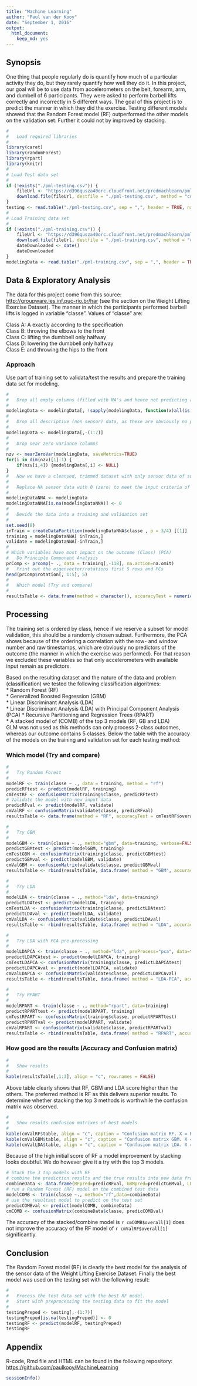 ```yaml
---
title: "Machine Learning"
author: "Paul van der Kooy"
date: "September 1, 2016"
output: 
  html_document: 
    keep_md: yes
---
```


## Synopsis

One thing that people regularly do is quantify how much of a particular activity they do, but they rarely quantify how well they do it. In this project, our goal will be to use data from accelerometers on the belt, forearm, arm, and dumbell of 6 participants. They were asked to perform barbell lifts correctly and incorrectly in 5 different ways. The goal of this project is to predict the manner in which they did the exercise. Testing different models showed that the Random Forest model (RF) outperformed the other models on the validation set. Further it could not by improved by stacking. 

```r
#
#   Load required libraries
#
library(caret)
library(randomForest)
library(rpart)
library(knitr)
#
# Load Test data set
#
if (!exists("./pml-testing.csv")) {
    fileUrl <- "https://d396qusza40orc.cloudfront.net/predmachlearn/pml-testing.csv"
    download.file(fileUrl, destfile = "./pml-testing.csv", method = "curl")
}
testing <- read.table("./pml-testing.csv", sep = ",", header = TRUE, na.strings = c("NA", "#DIV/0!"))
#
# Load Training data set
#
if (!exists("./pml-training.csv")) {
    fileUrl <- "https://d396qusza40orc.cloudfront.net/predmachlearn/pml-training.csv"
    download.file(fileUrl, destfile = "./pml-training.csv", method = "curl")
    dateDownloaded <- date()
    dateDownloaded
}
modelingData <- read.table("./pml-training.csv", sep = ",", header = TRUE, na.strings = c("NA", "#DIV/0!"))
```

## Data & Exploratory Analysis

The data for this project come from this source: <http://groupware.les.inf.puc-rio.br/har> (see the section on the Weight Lifting Exercise Dataset). The manner in which the participants performed barbell lifts is logged in variable "classe". Values of "classe" are:

Class A:  A exactly according to the specification  
Class B:  throwing the elbows to the front  
Class C:  lifting the dumbbell only halfway  
Class D:  lowering the dumbbell only halfway  
Class E:  and throwing the hips to the front  

###     Approach

Use part of training set to validata/test the results and prepare the training data set for modeling.

```r
#
#   Drop all empty columns (filled with NA's and hence not predicting anything)
#
modelingData <- modelingData[, !sapply(modelingData, function(x)all(is.na(x))), drop=F]
#
#   Drop all descriptive (non sensor) data, as these are obviously no predictors for the outcome
#
modelingData <- modelingData[,-(1:7)]
#
#   Drop near zero variance columns
#
nzv <- nearZeroVar(modelingData, saveMetrics=TRUE)
for(i in dim(nzv)[1]:1) {
    if(nzv[i,4]) {modelingData[,i] <- NULL}
}
#   Now we have a cleansed, trimmed dataset with only sensor data of sufficient variance
#
#   Replace NA sensor data with 0 (zero) to meet the input criteria of some modeling algorithms
#
modelingDataNNA <- modelingData
modelingDataNNA[is.na(modelingDataNNA)] <- 0
#
#   Devide the data into a training and validation set
#
set.seed(8)
inTrain = createDataPartition(modelingDataNNA$classe , p = 3/4) [[1]]
training = modelingDataNNA[ inTrain,] 
validate = modelingDataNNA[-inTrain,] 
#
# Which variables have most impact on the outcome (Class) (PCA) 
#   Do Principle Component Analysis
prComp <- prcomp(~ ., data = training[,-118], na.action=na.omit)
#   Print out the eigenvector/rotations first 5 rows and PCs
head(prComp$rotation[, 1:5], 5)
#
#   Which model (Try and compare)  
#
resultsTable <- data.frame(method = character(), accuracyTest = numeric(), accuracyVal = numeric())
```

## Processing

The training set is ordered by class, hence if we reserve a subset for model validation, this should be a randomly chosen subset. Furthermore, the PCA shows because of the ordering a correlation with the row- and window number and raw timestamps, which are obviously no predictors of the outcome (the manner in which the exercise was performed). For that reason we excluded these variables so that only accelerometers with available input remain as predictors.

Based on the resulting dataset and the nature of the data and problem (classification) we tested the following classification algoritmes:  
* Random Forest (RF)  
* Generalized Boosted Regression (GBM)  
* Linear Discriminant Analysis (LDA)  
* Linear Discriminant Analysis (LDA) with Principal Component Analysis (PCA) 
* Recursive Partitioning and Regression Trees (RPART)  
* A stacked model of (COMB) of the top 3 models (RF, GB and LDA)  
GLM was not used as this methods can only process 2-class outcomes, whereas our outcome contains 5 classes. Below the table with the accuracy of the models on the training and validation set for each testing method:

###     Which model (Try and compare)

```r
#
#   Try Random Forest
#
modelRF <- train(classe ~ ., data = training, method = "rf")
predicRFtest <- predict(modelRF, training)
cmTestRF <- confusionMatrix(training$classe, predicRFtest)
# Validate the model with new input data  
predicRFval <- predict(modelRF, validate)
cmValRF <- confusionMatrix(validate$classe, predicRFval)
resultsTable <- data.frame(method = "RF", accuracyTest = cmTestRF$overall[1], accuracyVal = cmValRF$overall[1])
```

```r
#
#   Try GBM
#
modelGBM <- train(classe ~ ., method="gbm", data=training, verbose=FALSE)
predictGBMtest <- predict(modelGBM, training)
cmTestGBM <- confusionMatrix(training$classe, predictGBMtest)
predictGBMval <- predict(modelGBM, validate)
cmValGBM <- confusionMatrix(validate$classe, predictGBMval)
resultsTable <- rbind(resultsTable, data.frame( method = "GBM", accuracyTest = cmTestGBM$overall[1], accuracyVal = cmValGBM$overall[1]))
```

```r
#
#   Try LDA
#
modelLDA <- train(classe ~ ., method="lda", data=training)
predictLDAtest <- predict(modelLDA, training)
cmTestLDA <- confusionMatrix(training$classe, predictLDAtest)
predictLDAval <- predict(modelLDA, validate)
cmValLDA <- confusionMatrix(validate$classe, predictLDAval)
resultsTable <- rbind(resultsTable, data.frame( method = "LDA", accuracyTest = cmTestLDA$overall[1], accuracyVal = cmValLDA$overall[1]))
```

```r
#
#   Try LDA with PCA pre-processing
#
modelLDAPCA <- train(classe ~ ., method="lda", preProcess="pca", data=training)
predictLDAPCAtest <- predict(modelLDAPCA, training)
cmTestLDAPCA <- confusionMatrix(training$classe, predictLDAPCAtest)
predictLDAPCAval <- predict(modelLDAPCA, validate)
cmValLDAPCA <- confusionMatrix(validate$classe, predictLDAPCAval)
resultsTable <- rbind(resultsTable, data.frame( method = "LDA-PCA", accuracyTest = cmTestLDAPCA$overall[1], accuracyVal = cmValLDAPCA$overall[1]))
```

```r
#
#   Try RPART
#
modelRPART <- train(classe ~ ., method="rpart", data=training)
predictRPARTtest <- predict(modelRPART, training)
cmTestRPART <- confusionMatrix(training$classe, predictRPARTtest)
predictRPARTval <- predict(modelRPART, validate)
cmValRPART <- confusionMatrix(validate$classe, predictRPARTval)
resultsTable <- rbind(resultsTable, data.frame( method = "RPART", accuracyTest = cmTestRPART$overall[1], accuracyVal = cmValRPART$overall[1]))
```

###     How good are the results (Accuracy and Confusion matrix)  

```r
#
#   Show results
#
kable(resultsTable[,1:3], align = "c", row.names = FALSE)
```

Above table clearly shows that RF, GBM and LDA score higher than the others. The preferred method is RF as this delivers superior results. To determine whether stacking the top 3 methods is worthwhile the confusion matrix was observed.

```r
#
#   Show results confusion matrixes of best models
#
kable(cmValRF$table, align = "c", caption = "Confusion matrix RF. X = Reference, Y = Prediction")
kable(cmValGBM$table, align = "c", caption = "Confusion matrix GBM. X = Reference, Y = Prediction")
kable(cmValLDA$table, align = "c", caption = "Confusion matrix LDA. X = Reference, Y = Prediction")
```

Because of the high initial score of RF a model improvement by stacking looks doubtful. We do however give it a try with the top 3 models.

```r
# Stack the 3 top models with RF
# combine the prediction results and the true results into new data frame
combineData <- data.frame(RFpred=predicRFval, GBMpred=predictGBMval, LDApred=predictLDAval, classe=validate$classe)
# run a Random Forest (RF) model on the combined test data
modelCOMB <- train(classe ~., method="rf",data=combineData)
# use the resultant model to predict on the test set
predicCOMBval <- predict(modelCOMB, combineData)
cmCOMB <- confusionMatrix(combineData$classe, predicCOMBval)
```
The accuracy of the stacked/combine model is `r cmCOMB$overall[1]` does not improve the accuracy of the RF model of  `r cmValRF$overall[1]` significantly. 

## Conclusion

The Random Forest model (RF) is clearly the best model for the analysis of the sensor data of the Weight Lifting Exercise Dataset. 
Finally the best model was used on the testing set with the following result:

```r
#
#   Process the test data set with the best RF model.
#   Start with preprocessing the testing data to fit the model
#
testingPreped <- testing[,-(1:7)]
testingPreped[is.na(testingPreped)] <- 0
testingRF <- predict(modelRF, testingPreped)
testingRF
```

##  Appendix

R-code, Rmd file and HTML can be found in the following repository: 
<https://github.com/paulkooy/MachineLearning>

```r
sessionInfo()
```

